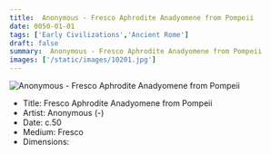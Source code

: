 ```yaml
---
title:  Anonymous - Fresco Aphrodite Anadyomene from Pompeii
date: 0050-01-01
tags: ['Early Civilizations','Ancient Rome']
draft: false
summary:  Anonymous - Fresco Aphrodite Anadyomene from Pompeii
images: ['/static/images/10201.jpg']
---
```


![ Anonymous - Fresco Aphrodite Anadyomene from Pompeii](/static/images/10201.jpg)

* Title: Fresco Aphrodite Anadyomene from Pompeii
* Artist:  Anonymous (-)
* Date: c.50
* Medium: Fresco
* Dimensions: 


